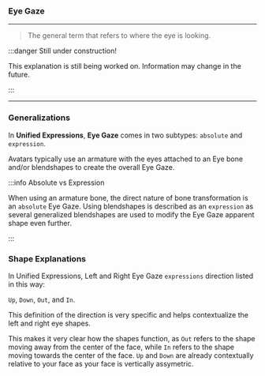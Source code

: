 ### Eye Gaze

***

> The general term that refers to
> where the eye is looking.

:::danger Still under construction!

This explanation is still being worked on. 
Information may change in the future.

:::

***

### Generalizations

In **Unified Expressions**, **Eye Gaze** comes in 
two subtypes: `absolute` and `expression`.

Avatars typically use an armature with the eyes attached 
to an Eye bone and/or blendshapes to create the overall Eye Gaze.

:::info Absolute vs Expression

When using an armature bone, the direct nature of bone transformation 
is an `absolute` Eye Gaze. Using blendshapes is described as an `expression` 
as several generalized blendshapes are used to modify the Eye 
Gaze apparent shape even further.

:::

### Shape Explanations

In Unified Expressions, Left and Right Eye Gaze `expressions`
direction listed in this way: 

`Up`, `Down`, `Out`, and `In`. 

This definition of the direction is very specific and helps 
contextualize the left and right eye shapes.

This makes it very clear how the shapes function, as `Out` refers to the shape 
moving away from the center of the face, while `In` refers to the shape moving towards 
the center of the face. `Up` and `Down` are already contextually relative to your face 
as your face is vertically assymetric.

